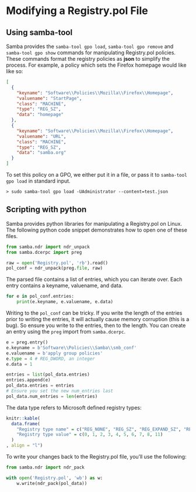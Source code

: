 # Modifying a Registry.pol File {#regpol}

## Using samba-tool {#regpol-samba-tool}

Samba provides the `samba-tool gpo load`, `samba-tool gpo remove` and `samba-tool gpo show` commands for manipulating Registry.pol policies. These commands format the registry policies as **json** to simplify the process. For example, a policy which sets the Firefox homepage would like like so:

```json
[
  {
    "keyname": "Software\\Policies\\Mozilla\\Firefox\\Homepage",
    "valuename": "StartPage",
    "class": "MACHINE",
    "type": "REG_SZ",
    "data": "homepage"
  },
  {
    "keyname": "Software\\Policies\\Mozilla\\Firefox\\Homepage",
    "valuename": "URL",
    "class": "MACHINE",
    "type": "REG_SZ",
    "data": "samba.org"
  }
]
```

To set this policy on a GPO, we either put it in a file, or pass it to `samba-tool gpo load` in standard input.

```
> sudo samba-tool gpo load -UAdministrator --content=test.json
```
\index{Server Side Extensions}

## Scripting with python

Samba provides python libraries for manipulating a Registry.pol on Linux. The following python code snippet demonstrates how to open one of these files.

```python
from samba.ndr import ndr_unpack
from samba.dcerpc import preg

raw = open('Registry.pol', 'rb').read()
pol_conf = ndr_unpack(preg.file, raw)
```

The parsed file contains a list of entries, which you can iterate over. Each entry contains a keyname, valuename, and data.

```python
for e in pol_conf.entries:
    print(e.keyname, e.valuename, e.data)
```

Writing to the `pol_conf` can be tricky. If you write the length of the entries prior to writing the entries, it will actually cause memory corruption (this is a bug). So ensure you write to the entries, then to the length. You can create an entry using the `preg` import from `samba.dcerpc`.

```python
e = preg.entry()
e.keyname = b'Software\\Policies\\Samba\\smb_conf'
e.valuename = b'apply group policies'
e.type = 4 # REG_DWORD, an integer
e.data = 1

entries = list(pol_data.entries)
entries.append(e)
pol_data.entries = entries
# Ensure you set the new num_entries last
pol_data.num_entries = len(entries)
```

The data type refers to Microsoft defined registry types:

```r
knitr::kable(
  data.frame(
    "Registry type name" = c("REG_NONE", "REG_SZ", "REG_EXPAND_SZ", "REG_BINARY", "REG_DWORD", "REG_DWORD_BIG_ENDIAN", "REG_LINK", "REG_MULTI_SZ", "REG_RESOURCE_LIST", "REG_QWORD"),
    "Registry type value" = c(0, 1, 2, 3, 4, 5, 6, 7, 8, 11)
  )
, align = "l")
```

To write your changes back to the Registry.pol file, you'll use the following:

```python
from samba.ndr import ndr_pack

with open('Registry.pol', 'wb') as w:
    w.write(ndr_pack(pol_data))
```
